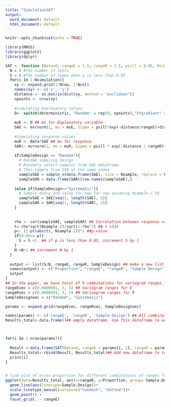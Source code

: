 ```yaml
---
title: "SimulationSAT"
output:
  word_document: default
  html_document: default
---
```


```r
knitr::opts_chunk$set(echo = TRUE)
```


```r
library(MASS)
library(ggplot2)
library(dplyr)
```




```r
SAT <- function (Beta=0, rangeE = 1.5, rangeR = 2.5, psill = 0.05, Nsimulation =10, Nrow = 5, Ncol = 5, deterministic = "Random", Nsample =50, SampleDesign = "Random"){
  N = 0 #The number of tests
  S = 0 #The number of times when p is less than 0.05
  for(i in 1:Nsimulation){
    xy <- expand.grid(1:Nrow, 1:Ncol)
    names(xy) <- c('x', 'y')
    distance <- as.matrix(dist(xy, method = "euclidean"))
    npoints <- nrow(xy)
    
    #simulating explanatory values
    D<- switch(deterministic, "Random" = rep(0, npoints),"XYgradient" = 1.5*xy[,1]+1.5*xy[,2], "Two Zone" = c(rep(10, npoints/2),rep(2,npoints/2))) # defining deterministic. Random means there is no deterministic. XYgradient is linear gradients from north to south and from west to east. 
    
    muE <- D ## mu for Explanatory variable
    SAE <- mvrnorm(1, mu = muE, Sigma = psill*exp(-distance/rangeE)+diag(x = 0.4, nrow=Nrow*Ncol, ncol = Nrow*Ncol)) # simulating data for explanatory variable 
    
    #simulating response values
    muR <- Beta*SAE ## mu for response 
    SAR<- mvrnorm(1, mu = muR, Sigma = psill * exp(-distance / rangeR)+diag(x = 0.4, nrow =Nrow*Ncol, ncol = Nrow*Ncol ))
    
    if(SampleDesign == "Random"){
      # Random sampling design
      # Randomly select samples from SAE dataframe
      # Then sample from SAR at the same index
      sampleSAE = sample_n(data.frame(SAE), size = Nsample, replace = FALSE)
      sampleSAR = data.frame(SAR)[row.names(sampleSAE),]
      
    }else if(SampleDesign=="Systematic"){
      # Sample every 2nd value for now for now assuming Nsample = 50
      sampleSAE = SAE[seq(1, length(SAE), 2)]
      sampleSAR = SAR[seq(1, length(SAR), 2)]
    }
      
    
    rho <- cor(sampleSAE, sampleSAR) ## Correlation between response values and explanatory values
    t<-rho*sqrt(Nsample-2)/sqrt(1-rho^2) ## t stat
    p<- (1-pt(abs(t), Nsample-2))*2 ##p-value
    if(0.05>= p){
      S = S +1  ## if p is less than 0.05, increment S by 1
    }
    N =N+1 ## increment N by 1
  }
  
  output <- list(S/N, rangeE, rangeR, SampleDesign) ## make a new list of error proportion, range for E, and range for R
  names(output) <- c("Proportion", "rangeE", "rangeR", "Sample Design")
  output
}
## In the paper, we have total of 9 combinations for variogram ranges. They use 0, 20, and 50. 
rangeEvec = c(0.0000001, 3, 5) ## Variogram ranges for E
rangeRvec = c(0.0000001, 3, 5) ## Variaogram ranges for R
SampleDesignvec = c("Random", "Systematic")

params <- expand.grid(rangeEvec, rangeRvec, SampleDesignvec)

names(params) <- c('rangeE', 'rangeR', 'Sample Design') ## All combinations of variogram ranges. For the future, we are going to add sampling designs in the params vectors. 
Results_total<-data.frame()## empty dataframe. Use this dataframe to add proportion later. 



for(i in 1:nrow(params)){
  
  Result <-data.frame(SAT(Beta=0, rangeE = params[i, 1], rangeR = params[i, 2], psill = 0.3, Nsimulation =500, Nrow = 10, Ncol =10, deterministic = "XYgradient", Nsample = 50, SampleDesign = params[i,3])) ## new dataframe for each function call. 
  Results_total<-rbind(Result, Results_total)## Add new dataframe to total results
  print(i)
}


# line plot of error proportion for different combinatoins of ranges for E and R
ggplot(data=Results_total, aes(x=rangeR, y=Proportion, group= Sample.Design)) +
  geom_line(aes(linetype=Sample.Design))+
  scale_linetype_manual(values=c("twodash", "dotted"))+
  geom_point() + 
  facet_grid(. ~ rangeE)
```













